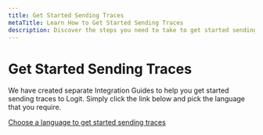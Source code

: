 ```yaml
---
title: Get Started Sending Traces
metaTitle: Learn How to Get Started Sending Traces
description: Discover the steps you need to take to get started sending traces to Logit.io.
---
```


# Get Started Sending Traces

We have created separate Integration Guides to help you get started sending traces to Logit. Simply click the link 
below and pick the language that you require.

[Choose a language to get started sending traces](/integrations/application-performance-monitoring)